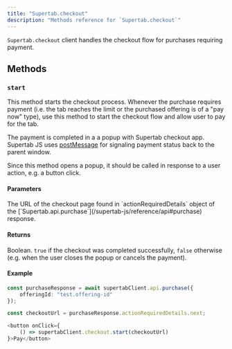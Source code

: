 ```yaml
---
title: "Supertab.checkout"
description: "Methods reference for `Supertab.checkout`"
---
```


`Supertab.checkout` client handles the checkout flow for purchases requiring payment.


## Methods

### `start`

This method starts the checkout process. Whenever the purchase requires payment (i.e. the tab reaches the limit or the purchased offering is of a "pay now" type), use this method to start the checkout flow and allow user to pay for the tab.

The payment is completed in a a popup with Supertab checkout app. Supertab JS uses [postMessage](https://developer.mozilla.org/en-US/docs/Web/API/Window/postMessage) for signaling payment status back to the parent window.

<Info>
  Since this method opens a popup, it should be called in response to a user action, e.g. a button click.
</Info>

#### Parameters

<ParamField path="checkoutUrl" type="string" required>
  The URL of the checkout page found in `actionRequiredDetails` object of the [`Supertab.api.purchase`](/supertab-js/reference/api#purchase) response.
</ParamField>


#### Returns

Boolean. `true` if the checkout was completed successfully, `false` otherwise (e.g. when the user closes the popup or cancels the payment).

#### Example

```typescript Make a purchase and get the checkout URL
const purchaseResponse = await supertabClient.api.purchase({
    offeringId: "test.offering-id"
});

const checkoutUrl = purchaseResponse.actionRequiredDetails.next;
```

```javascript Start the checkout process
<button onClick={
    () => supertabClient.checkout.start(checkoutUrl)
}>Pay</button>
```
